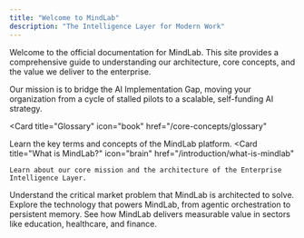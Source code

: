 ```yaml
---
title: "Welcome to MindLab"
description: "The Intelligence Layer for Modern Work"
---
```


Welcome to the official documentation for MindLab. This site provides a comprehensive guide to understanding our architecture, core concepts, and the value we deliver to the enterprise.

Our mission is to bridge the AI Implementation Gap, moving your organization from a cycle of stalled pilots to a scalable, self-funding AI strategy.

<Card
  title="Glossary"
  icon="book"
  href="/core-concepts/glossary"
>
  Learn the key terms and concepts of the MindLab platform.
</Card>
<CardGroup cols={2}>
  <Card 
    title="What is MindLab?" 
    icon="brain" 
    href="/introduction/what-is-mindlab"
  >
    Learn about our core mission and the architecture of the Enterprise Intelligence Layer.
  </Card>
  <Card 
    title="The AI Implementation Gap" 
    icon="bridge" 
    href="/introduction/the-ai-implementation-gap"
  >
    Understand the critical market problem that MindLab is architected to solve.
  </Card>
  <Card 
    title="Core Concepts" 
    icon="cubes" 
    href="/core-concepts/the-mindlab-platform"
  >
    Explore the technology that powers MindLab, from agentic orchestration to persistent memory.
  </Card>
  <Card 
    title="Industry Use Cases" 
    icon="building" 
    href="/use-cases/education"
  >
    See how MindLab delivers measurable value in sectors like education, healthcare, and finance.
  </Card>
</CardGroup>
